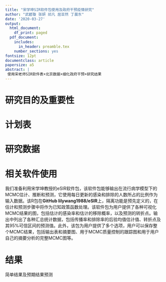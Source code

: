 ```yaml
---
title: "宋学坤SIR软件包使用及政府干预疫情研究"
author: "武碧璇 张妍 祁凡 屈亚然 丁晨东"
date: '2020-03-27'
output:
  html_document:
    df_print: paged
  pdf_document:
    includes:
      in_header: preamble.tex
    number_sections: yes
fontsize: 12pt
documentclass: article
papersize: a5
abstract: |
 使用宋老师SIR软件表+北京数据+细化政府干预+研究结果
---
```


# 研究目的及重要性

# 计划表

# 研究数据


# 相关软件使用
我们准备利用宋学坤教授的eSIR软件包，该软件包能够输出在流行病学模型下的MCMC估计、推断和预测，它使用每日更新的感染和排除的人数所占的比例作为输入数据。该R包在**GitHub lilywang1988/eSIR**上，隔离功能是预先定义的，在估计和预测步骤中将作为已知政策函数处理。该软件包为用户提供了各种可视化MCMC结果的图，包括估计的感染率和估计的移除概率，以及预测的转折点。输出中列出了各种汇总统计数据，包括传播率和排除率的后验均值估计值、转折点及其95%可信区间的预测值。此外，该包为用户提供了多个选项，用户可以保存整个MCMC结果，包括输出表和摘要图、用于MCMC质量控制的跟踪图和用于用户自己的摘要分析的完整MCMC图等。

# 结果

简单结果及预期结果预测





